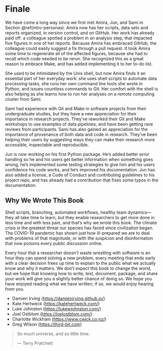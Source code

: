 # Finale {#finale}

We have come a long way since we first met Amira, Jun, and Sami in Section \@ref(intro-personas).
Amira now has her scripts, data sets and reports organized,
in version control,
and on GitHub.
Her work has already paid off:
a colleague spotted a problem in an analysis step,
that impacted five figures in one of her reports.
Because Amira has embraced GitHub,
the colleague could easily suggest a fix through a pull request.
It took Amira some time to regenerate all of the
affected figures, because she had to recall
which code needed to be rerun.
She recognized this as a great reason to embrace Make,
and has added implementing it to her to-do list.

She used to be intimidated by the Unix shell,
but now Amira finds it an essential part of her everyday work:
she uses shell scripts to automate data processing tasks,
she runs her own command line tools she wrote in Python,
and issues countless commands to Git.
Her comfort with the shell is also helping
as she learns how to run her analyses on a remote computing cluster
from Sami.

Sami had experience with Git and Make in software projects from
their undergraduate studies,
but they have a new appreciation for their importance in research projects.
They've reworked their Git and Make workshops to use examples of data pipelines,
and have been getting rave reviews from participants.
Sami has also gained an appreciation
for the importance of provenance
of both data and code in research.
They've been helping their users
by suggesting ways they can make their research more accessible, inspectable and reproducible.

Jun is now working on his first Python package.
He's added better error handling so he and his
users get better information when something goes wrong,
he's implemented some testing strategies to give him and his users confidence his code works, and
he's improved his documentation.
Jun has also added a license, a Code of Conduct and contributing guidelines to his project repo,
and has already had a contribution that fixes some typos in the documentation.

## Why We Wrote This Book

Shell scripts,
branching,
automated workflows,
healthy team dynamics---they all take time to learn,
but they enable researchers to get more done in less time and with less pain,
and that's why we wrote this book.
The climate crisis is the greatest threat our species has faced since civilization began.
The COVID-19 pandemic has shown just how ill-prepared we are to deal with problems of that magnitude,
or with the suspicion and disinformation that now poisons every public discussion online.

Every hour that a researcher *doesn't* waste wrestling with software
is an hour they can spend solving a new problem;
every meeting that ends early with a clear decision
frees up time to explain to the public what we actually know and why it matters.
We don't expect this book to change the world,
but we hope that knowing how to write, test, document, package, and share your work
will give you a slightly better chance of doing so.
We hope you have enjoyed reading what we have written;
if so,
we would enjoy hearing from you.

-   Damien Irving (<https://damienirving.github.io/>)
-   Kate Hertweck (<https://katehertweck.com/>)
-   Luke Johnston (<https://lukewjohnston.com/>)
-   Joel Ostblom (<https://joelostblom.com/>)
-   Charlotte Wickham (<https://www.cwick.co.nz/>)
-   Greg Wilson (<https://third-bit.com>)


> So much universe, and so little time.
>
> --- Terry Pratchett\index{Pratchett, Terry}
